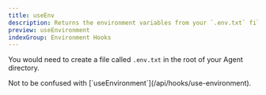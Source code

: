```yaml
---
title: useEnv
description: Returns the environment variables from your `.env.txt` file.
preview: useEnvironment
indexGroup: Environment Hooks
---
```


You would need to create a file called `.env.txt` in the root of your Agent directory.

<Callout type="warn">
    Not to be confused with [`useEnvironment`](/api/hooks/use-environment).
</Callout>
